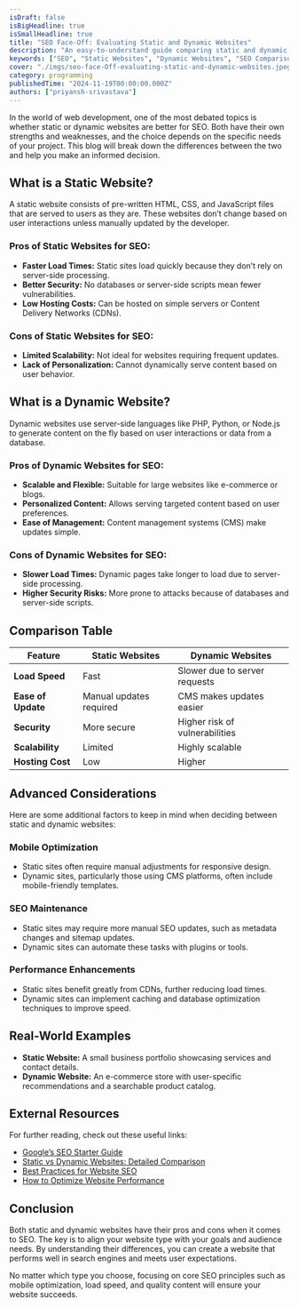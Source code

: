 ```yaml
---
isDraft: false
isBigHeadline: true
isSmallHeadline: true
title: "SEO Face-Off: Evaluating Static and Dynamic Websites"
description: "An easy-to-understand guide comparing static and dynamic websites for SEO performance."
keywords: ["SEO", "Static Websites", "Dynamic Websites", "SEO Comparison", "Website Performance", "Web Development", "SEO Best Practices", "SEO Tips", "SEO Strategies", "SEO Techniques"]
cover: "./imgs/seo-face-Off-evaluating-static-and-dynamic-websites.jpeg"
category: programming
publishedTime: "2024-11-19T00:00:00.000Z"
authors: ["priyansh-srivastava"]
---
```


In the world of web development, one of the most debated topics is whether static or dynamic websites are better for SEO. Both have their own strengths and weaknesses, and the choice depends on the specific needs of your project. This blog will break down the differences between the two and help you make an informed decision.

## What is a Static Website?

A static website consists of pre-written HTML, CSS, and JavaScript files that are served to users as they are. These websites don’t change based on user interactions unless manually updated by the developer.

### Pros of Static Websites for SEO:
- **Faster Load Times:** Static sites load quickly because they don’t rely on server-side processing.
- **Better Security:** No databases or server-side scripts mean fewer vulnerabilities.
- **Low Hosting Costs:** Can be hosted on simple servers or Content Delivery Networks (CDNs).

### Cons of Static Websites for SEO:
- **Limited Scalability:** Not ideal for websites requiring frequent updates.
- **Lack of Personalization:** Cannot dynamically serve content based on user behavior.

## What is a Dynamic Website?

Dynamic websites use server-side languages like PHP, Python, or Node.js to generate content on the fly based on user interactions or data from a database.

### Pros of Dynamic Websites for SEO:
- **Scalable and Flexible:** Suitable for large websites like e-commerce or blogs.
- **Personalized Content:** Allows serving targeted content based on user preferences.
- **Ease of Management:** Content management systems (CMS) make updates simple.

### Cons of Dynamic Websites for SEO:
- **Slower Load Times:** Dynamic pages take longer to load due to server-side processing.
- **Higher Security Risks:** More prone to attacks because of databases and server-side scripts.

## Comparison Table

| Feature               | Static Websites               | Dynamic Websites              |
|-----------------------|-------------------------------|-------------------------------|
| **Load Speed**        | Fast                          | Slower due to server requests |
| **Ease of Update**    | Manual updates required       | CMS makes updates easier      |
| **Security**          | More secure                   | Higher risk of vulnerabilities|
| **Scalability**       | Limited                       | Highly scalable               |
| **Hosting Cost**      | Low                           | Higher                        |

## Advanced Considerations

Here are some additional factors to keep in mind when deciding between static and dynamic websites:

### Mobile Optimization
- Static sites often require manual adjustments for responsive design.
- Dynamic sites, particularly those using CMS platforms, often include mobile-friendly templates.

### SEO Maintenance
- Static sites may require more manual SEO updates, such as metadata changes and sitemap updates.
- Dynamic sites can automate these tasks with plugins or tools.

### Performance Enhancements
- Static sites benefit greatly from CDNs, further reducing load times.
- Dynamic sites can implement caching and database optimization techniques to improve speed.

## Real-World Examples

- **Static Website:** A small business portfolio showcasing services and contact details.
- **Dynamic Website:** An e-commerce store with user-specific recommendations and a searchable product catalog.

## External Resources

For further reading, check out these useful links:
- [Google’s SEO Starter Guide](https://support.google.com/webmasters/answer/7451184?hl=en)
- [Static vs Dynamic Websites: Detailed Comparison](https://www.hostinger.com/tutorials/static-vs-dynamic-websites)
- [Best Practices for Website SEO](https://moz.com/learn/seo)
- [How to Optimize Website Performance](https://developers.google.com/web/fundamentals/performance/)

## Conclusion

Both static and dynamic websites have their pros and cons when it comes to SEO. The key is to align your website type with your goals and audience needs. By understanding their differences, you can create a website that performs well in search engines and meets user expectations. 

No matter which type you choose, focusing on core SEO principles such as mobile optimization, load speed, and quality content will ensure your website succeeds.
